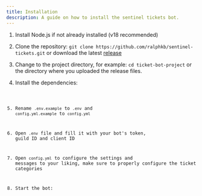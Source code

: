 ```yaml
---
title: Installation
description: A guide on how to install the sentinel tickets bot.
---
```



<Steps>

1. Install Node.js if not already installed (v18 recommended)

   <LinkCard
     title="Node.js Installation Guide"
     description="Follow the Node.js official website steps to install Node.js"
     href="https://nodejs.org/en/download/package-manager"
   />

2. Clone the repository: `git clone https://github.com/ralphkb/sentinel-tickets.git` or download the latest [release](https://github.com/ralphkb/sentinel-tickets/releases)

3. Change to the project directory, for example: `cd ticket-bot-project` or the directory where you uploaded the release files.

4. Install the dependencies:

   <Code code="npm install" lang="shellscript" />

5. Rename `.env.example` to `.env` and `config.yml.example` to `config.yml`

6. Open `.env` file and fill it with your bot's token, guild ID and client ID

7. Open `config.yml` to configure the settings and messages to your liking, make sure to properly configure the ticket categories

8. Start the bot:
      <Code code="npm start" lang="shellscript" />
</Steps>
